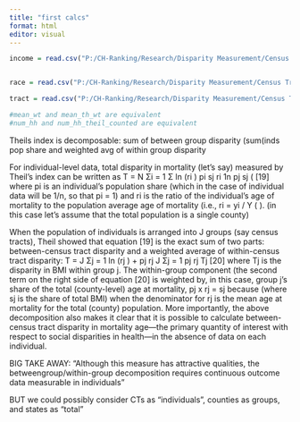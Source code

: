 ```yaml
---
title: "first calcs"
format: html
editor: visual
---
```


```r
income = read.csv("P:/CH-Ranking/Research/Disparity Measurement/Census Tract Disparity Measurement/Duplication_GL/v153_disparity_income_GL.csv")


race = read.csv("P:/CH-Ranking/Research/Disparity Measurement/Census Tract Disparity Measurement/Duplication_GL/v153_disparity_race_GL.csv")

tract = read.csv("P:/CH-Ranking/Research/Disparity Measurement/Census Tract Disparity Measurement/Duplication_GL/v153_disparity_tract_GL.csv")

#mean_wt and mean_th_wt are equivalent 
#num_hh and num_hh_theil_counted are equivalent 

```

Theils index is decomposable: sum of between group disparity (sum(inds pop share and weighted avg of within group disparity

For individual-level data, total disparity in mortality (let's say) measured by Theil’s index can be written as T = N Σi = 1 Σ ln (ri ) pi sj ri 1n pj sj ( \[19\] where pi is an individual’s population share (which in the case of individual data will be 1/n, so that pi = 1) and ri is the ratio of the individual’s age of mortality to the population average age of mortality (i.e., ri = yi / Y ( ). (in this case let's assume that the total population is a single county)

When the population of individuals is arranged into J groups (say census tracts), Theil showed that equation \[19\] is the exact sum of two parts: between-census tract disparity and a weighted average of within-census tract disparity: T = J Σj = 1 ln (rj ) + pj rj J Σj = 1 pj rj Tj \[20\] where Tj is the disparity in BMI within group j. The within-group component (the second term on the right side of equation \[20\] is weighted by, in this case, group j’s share of the total (county-level) age at mortality, pj x rj = sj because (where sj is the share of total BMI) when the denominator for rj is the mean age at mortality for the total (county) population. More importantly, the above decomposition also makes it clear that it is possible to calculate between-census tract disparity in mortality age—the primary quantity of interest with respect to social disparities in health—in the absence of data on each individual.

BIG TAKE AWAY: "Although this measure has attractive qualities, the betweengroup/within-group decomposition requires continuous outcome data measurable in individuals"

BUT we could possibly consider CTs as "individuals", counties as groups, and states as "total"
